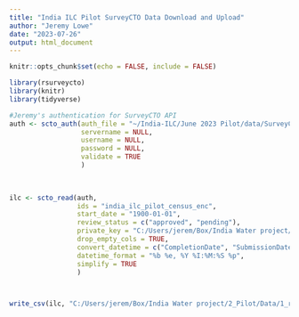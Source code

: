```yaml
---
title: "India ILC Pilot SurveyCTO Data Download and Upload"
author: "Jeremy Lowe"
date: "2023-07-26"
output: html_document
---
```


```r
knitr::opts_chunk$set(echo = FALSE, include = FALSE)
```


```r


library(rsurveycto)
library(knitr)
library(tidyverse)

```

```r

#Jeremy's authentication for SurveyCTO API
auth <- scto_auth(auth_file = "~/India-ILC/June 2023 Pilot/data/SurveyCTO_auth/dilserver.txt",
                  servername = NULL,
                  username = NULL,
                  password = NULL,
                  validate = TRUE
                  )
  

  
ilc <- scto_read(auth,
                 ids = "india_ilc_pilot_census_enc",
                 start_date = "1900-01-01",
                 review_status = c("approved", "pending"),
                 private_key = "C:/Users/jerem/Box/India Water project/2_Pilot/Data/0_keys/i-h2o-IndiaILC_PRIVATEDONOTSHARE.pem",
                 drop_empty_cols = TRUE,
                 convert_datetime = c("CompletionDate", "SubmissionDate", "starttime", "endtime"),
                 datetime_format = "%b %e, %Y %I:%M:%S %p",
                 simplify = TRUE
                 )




```

```r

write_csv(ilc, "C:/Users/jerem/Box/India Water project/2_Pilot/Data/1_raw/0_field logistics/1_raw/India ILC_Pilot_Household Tracking_raw.csv")


```



